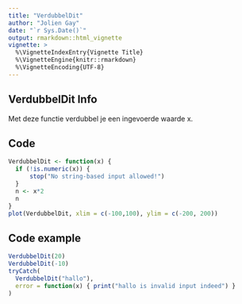 ```yaml
---
title: "VerdubbelDit"
author: "Jolien Gay"
date: "`r Sys.Date()`"
output: rmarkdown::html_vignette
vignette: >
  %\VignetteIndexEntry{Vignette Title}
  %\VignetteEngine{knitr::rmarkdown}
  %\VignetteEncoding{UTF-8}
---
```



## VerdubbelDit Info
Met deze functie verdubbel je een ingevoerde waarde x.

## Code
```r
VerdubbelDit <- function(x) {
  if (!is.numeric(x)) {
      stop("No string-based input allowed!")
  }
  n <- x*2
  n
}
plot(VerdubbelDit, xlim = c(-100,100), ylim = c(-200, 200))
```

## Code example

```r
VerdubbelDit(20)
VerdubbelDit(-10)
tryCatch(
  VerdubbelDit("hallo"),
  error = function(x) { print("hallo is invalid input indeed") }
)

```
